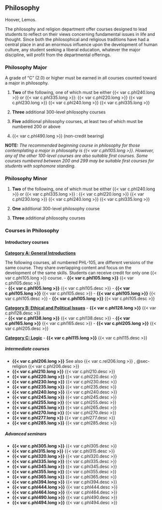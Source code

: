 ## Philosophy 

Hoover, Lemos.

The philosophy and religion department offer courses designed to lead students to reflect on their views concerning fundamental issues in life and thought. Since both the philosophical and religious traditions have had a central place in and an enormous influence upon the development of human culture, any student seeking a liberal education, whatever the major discipline, will profit from the departmental offerings. 

### Philosophy Major 
A grade of “C” (2.0) or higher must be earned in all courses counted toward a major in philosophy.

1. **Two** of the following, one of which must be either {{< var c.phl240.long >}} or {{< var c.phl335.long >}}:
	{{< var c.phl220.long >}}
	{{< var c.phl230.long >}}
	{{< var c.phl240.long >}}
	{{< var c.phl335.long >}}

2. **Three** additional 300-level philosophy courses 

3. **Five** additional philosophy courses, at least two of which must be numbered 200 or above

4. {{< var c.phl490.long >}} (non-credit bearing)

**NOTE:** *The recommended beginning course in philosophy for those contemplating a major in philosophy is {{< var c.phl105.long >}}. However, any of the other 100-level courses are also suitable first courses. Some courses numbered between 200 and 299 may be suitable first courses for students with sophomore standing.* 

### Philosophy Minor 
1. **Two** of the following, one of which must be either {{< var c.phl240.long >}} or {{< var c.phl335.long >}} :
	{{< var c.phl220.long >}}
	{{< var c.phl230.long >}}
	{{< var c.phl240.long >}}
	{{< var c.phl335.long >}}

2. **One** additional 300-level philosophy course

3. **Three** additional philosophy courses


### Courses in Philosophy 

#### Introductory courses {.unnumbered}

**[Category A: General Introductions]{.underline}**

The following courses, all numbered PHL-105, are different versions of the same course. They share overlapping content and focus on the development of the same skills. Students can receive credit for only one {{< var c.phl105.long >}} course.
- **{{< var c.phl105.long >}}**
  {{< var c.phl105.desc >}}  
- **{{< var c.phl105.long >}}**
  {{< var c.phl105.desc >}} 
- **{{< var c.phl105.long >}}**
  {{< var c.phl105.desc >}} 
- **{{< var c.phl105.long >}}**
  {{< var c.phl105.desc >}} 
- **{{< var c.phl105.long >}}**
  {{< var c.phl105.desc >}} 

**[Category B: Ethical and Political Issues]{.underline}**
- **{{< var c.phl128.long >}}**
  {{< var c.phl128.desc >}}  
- **{{< var c.phl138.long >}}**
  {{< var c.phl138.desc >}} 
- **{{< var c.phl165.long >}}**
  {{< var c.phl165.desc >}} 
- **{{< var c.phl205.long >}}**
  {{< var c.phl205.desc >}}   

**[Category C: Logic]{.underline}**
- **{{< var c.phl115.long >}}**
  {{< var c.phl115.desc >}}

##### Intermediate courses {.unnumbered}

- **{{< var c.phl206.long >}}**
See also {{< var c.rel206.long >}} , @sec-religion 
  {{< var c.phl206.desc >}}  
- **{{< var c.phl210.long >}}**
  {{< var c.phl210.desc >}} 
- **{{< var c.phl220.long >}}**
  {{< var c.phl220.desc >}} 
- **{{< var c.phl230.long >}}**
  {{< var c.phl230.desc >}} 
- **{{< var c.phl235.long >}}**
  {{< var c.phl235.desc >}} 
- **{{< var c.phl240.long >}}**
  {{< var c.phl240.desc >}} 
- **{{< var c.phl245.long >}}**
  {{< var c.phl245.desc >}} 
- **{{< var c.phl255.long >}}**
  {{< var c.phl255.desc >}} 
- **{{< var c.phl265.long >}}**
  {{< var c.phl265.desc >}} 
- **{{< var c.phl270.long >}}**
  {{< var c.phl270.desc >}} 
- **{{< var c.phl277.long >}}**
  {{< var c.phl277.desc >}} 
- **{{< var c.phl285.long >}}**
  {{< var c.phl285.desc >}} 

##### Advanced seminars {.unnumbered} 
- **{{< var c.phl305.long >}}**
  {{< var c.phl305.desc >}} 
- **{{< var c.phl315.long >}}**
  {{< var c.phl315.desc >}} 
- **{{< var c.phl320.long >}}**
  {{< var c.phl320.desc >}} 
- **{{< var c.phl335.long >}}**
  {{< var c.phl335.desc >}} 
- **{{< var c.phl345.long >}}**
  {{< var c.phl345.desc >}} 
- **{{< var c.phl355.long >}}**
  {{< var c.phl355.desc >}} 
- **{{< var c.phl365.long >}}**
  {{< var c.phl365.desc >}} 
- **{{< var c.phl394.long >}}**
  {{< var c.phl394.desc >}} 
- **{{< var c.phl444.long >}}**
  {{< var c.phl444.desc >}} 
- **{{< var c.phl464.long >}}**
  {{< var c.phl464.desc >}} 
- **{{< var c.phl490.long >}}**
  {{< var c.phl490.desc >}} 
- **{{< var c.phl494.long >}}**
  {{< var c.phl494.desc >}} 
